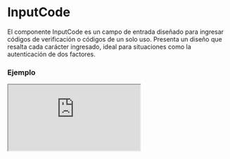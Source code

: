 
# InputCode

El componente InputCode es un campo de entrada diseñado para ingresar códigos de verificación o códigos de un solo uso. Presenta un diseño que resalta cada carácter ingresado, ideal para situaciones como la autenticación de dos factores.

### Ejemplo

<Iframe minHeightIframe="30dvh" src="https://fenextjs-component-storybook.vercel.app/iframe.html?args=&id=input-inputcode--index&viewMode=story" />

### Importacion

Para importar el componente InputCode, se puede hacer desde fenextjs

```tsx copy
import { InputCode } from "fenextjs";
```

### Parametros

| Parametro | Tipo | Requerido | Default | Descripcion |
| --------- | ---- | --------- | ------- | ----------- |
| maxLength | number | sí | 1 | Número máximo de caracteres que se pueden ingresar en el input. |
| defaultValue | string | no | '' | Valor predeterminado del input cuando se renderiza por primera vez. |
| onChange | (value: string) =\> void | no | undefined | Función que se ejecuta cuando se cambia el valor del input. |
| placeholder | string[] | no | [] | Array de placeholders que se muestran en cada campo del input. |
| className | string | no | '' | Clase CSS adicional para el input. |
| disabled | boolean | no | false | Indica si el input está deshabilitado. |
| type | 'text' | no | 'text' | Tipo del input, debe ser 'text'. |

### Storybook

Para ver el storybook del componente lo puede hacer con este [link](https://fenextjs-component-storybook.vercel.app/?path=/story/input-inputcode--index)

### Usos

- Código de verificación

```tsx copy
<InputCode maxLength={6} placeholder={['0', '0', '0', '0', '0', '0']} />
```

- Input deshabilitado

```tsx copy
<InputCode maxLength={4} disabled={true} placeholder={['A', 'B', 'C', 'D']} />
```


